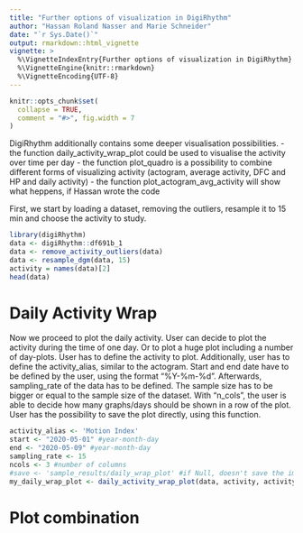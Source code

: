 ```yaml
---
title: "Further options of visualization in DigiRhythm"
author: "Hassan Roland Nasser and Marie Schneider"
date: "`r Sys.Date()`"
output: rmarkdown::html_vignette
vignette: >
  %\VignetteIndexEntry{Further options of visualization in DigiRhythm}
  %\VignetteEngine{knitr::rmarkdown}
  %\VignetteEncoding{UTF-8}
---
```


```r
knitr::opts_chunk$set(
  collapse = TRUE,
  comment = "#>", fig.width = 7
)
```

DigiRhythm additionally contains some deeper visualisation possibilities.
    - the function daily_activity_wrap_plot could be used to visualise the activity over time per day
    - the function plot_quadro is a possibility to combine different forms of visualizing activity (actogram, average activity, DFC and HP and daily activity)
    - the function plot_actogram_avg_activity will show what heppens, if Hassan wrote the code

First, we start by loading a dataset, removing the outliers, resample it to 15 min and choose the activity to study.

```r
library(digiRhythm)
data <- digiRhythm::df691b_1
data <- remove_activity_outliers(data)
data <- resample_dgm(data, 15)
activity = names(data)[2]
head(data)
```

# Daily Activity Wrap
Now we proceed to plot the daily activity.
User can decide to plot the activity during the time of one day. Or to plot a huge plot including a number of day-plots.
User has to define the activity to plot. Additionally, user has to define the activity_alias, similar to the actogram.
Start and end date have to be defined by the user, using the format "%Y-%m-%d".
Afterwards, sampling_rate of the data has to be defined. The sample size has to be bigger or equal to the sample size of the dataset.
With "n_cols", the user is able to decide how many graphs/days should be shown in a row of the plot.
User has the possibility to save the plot directly, using this function.

```r
activity_alias <- 'Motion Index'
start <- "2020-05-01" #year-month-day
end <- "2020-05-09" #year-month-day
sampling_rate <- 15
ncols <- 3 #number of columns
#save <- 'sample_results/daily_wrap_plot' #if Null, doesn't save the image
my_daily_wrap_plot <- daily_activity_wrap_plot(data, activity, activity_alias, start, end, sampling_rate, ncols, save = Null)
```

# Plot combination

